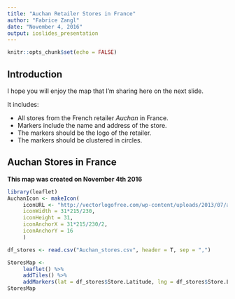 ```yaml
---
title: "Auchan Retailer Stores in France"
author: "Fabrice Zangl"
date: "November 4, 2016"
output: ioslides_presentation
---
```


```r
knitr::opts_chunk$set(echo = FALSE)
```

## Introduction

I hope you will enjoy the map that I'm sharing here on the next slide.

It includes:

- All stores from the French retailer *Auchan* in France.
- Markers include the name and address of the store.
- The markers should be the logo of the retailer.
- The markers should be clustered in circles.

## Auchan Stores in France

**This map was created on November 4th 2016**

```r
library(leaflet)
AuchanIcon <- makeIcon(
     iconURL <- "http://vectorlogofree.com/wp-content/uploads/2013/07/auchan-eps-vector-logo.png",
     iconWidth = 31*215/230,
     iconHeight = 31,
     iconAnchorX = 31*215/230/2,
     iconAnchorY = 16
     )

df_stores <- read.csv("Auchan_stores.csv", header = T, sep = ",")

StoresMap <- 
     leaflet() %>%
     addTiles() %>%
     addMarkers(lat = df_stores$Store.Latitude, lng = df_stores$Store.Longitude, popup = df_stores$full.address, icon = AuchanIcon, clusterOptions = markerClusterOptions())
StoresMap
```
